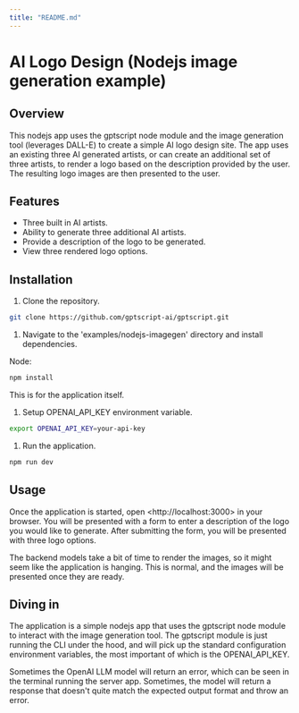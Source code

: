 ```yaml
---
title: "README.md"
---
```


# AI Logo Design (Nodejs image generation example)

## Overview

This nodejs app uses the gptscript node module and the image generation tool (leverages DALL-E) to create a simple AI logo design site. The app uses an existing three AI generated artists, or can create an additional set of three artists, to render a logo based on the description provided by the user. The resulting logo images are then presented to the user.

## Features

- Three built in AI artists.
- Ability to generate three additional AI artists.
- Provide a description of the logo to be generated.
- View three rendered logo options.

## Installation

1. Clone the repository.

```bash
git clone https://github.com/gptscript-ai/gptscript.git
```

1. Navigate to the 'examples/nodejs-imagegen' directory and install dependencies.

Node:

```bash
npm install
```

This is for the application itself.

1. Setup OPENAI_API_KEY environment variable.

```bash
export OPENAI_API_KEY=your-api-key
```

1. Run the application.

```bash
npm run dev
```

## Usage

Once the application is started, open &lt;http://localhost:3000&gt; in your browser. You will be presented with a form to enter a description of the logo you would like to generate. After submitting the form, you will be presented with three logo options.

The backend models take a bit of time to render the images, so it might seem like the application is hanging. This is normal, and the images will be presented once they are ready.

## Diving in

The application is a simple nodejs app that uses the gptscript node module to interact with the image generation tool. The gptscript module is just running the CLI under the hood, and will pick up the standard configuration environment variables, the most important of which is the OPENAI_API_KEY.

Sometimes the OpenAI LLM model will return an error, which can be seen in the terminal running the server app. Sometimes, the model will return a response that doesn't quite match the expected output format and throw an error.
